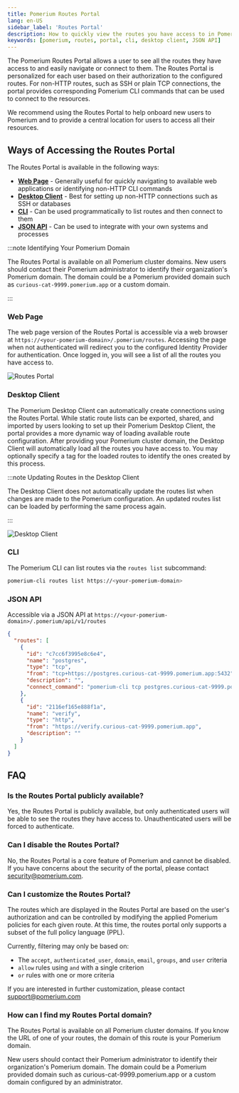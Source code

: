 ```yaml
---
title: Pomerium Routes Portal
lang: en-US
sidebar_label: 'Routes Portal'
description: How to quickly view the routes you have access to in Pomerium.
keywords: [pomerium, routes, portal, cli, desktop client, JSON API]
---
```


The Pomerium Routes Portal allows a user to see all the routes they have access to and easily navigate or connect to them. The Routes Portal is personalized for each user based on their authorization to the configured routes. For non-HTTP routes, such as SSH or plain TCP connections, the portal provides corresponding Pomerium CLI commands that can be used to connect to the resources.

We recommend using the Routes Portal to help onboard new users to Pomerium and to provide a central location for users to access all their resources.

## Ways of Accessing the Routes Portal

The Routes Portal is available in the following ways:

- [**Web Page**](#web-page) - Generally useful for quickly navigating to available web applications or identifying non-HTTP CLI commands
- [**Desktop Client**](#desktop-client) - Best for setting up non-HTTP connections such as SSH or databases
- [**CLI**](#cli) - Can be used programmatically to list routes and then connect to them
- [**JSON API**](#json-api) - Can be used to integrate with your own systems and processes

:::note Identifying Your Pomerium Domain

The Routes Portal is available on all Pomerium cluster domains. New users should contact their Pomerium administrator to identify their organization's Pomerium domain. The domain could be a Pomerium provided domain such as `curious-cat-9999.pomerium.app` or a custom domain.

:::

### Web Page

The web page version of the Routes Portal is accessible via a web browser at `https://<your-pomerium-domain>/.pomerium/routes`. Accessing the page when not authenticated will redirect you to the configured Identity Provider for authentication. Once logged in, you will see a list of all the routes you have access to.

![Routes Portal](./img/routes-portal/routes-portal.png)

### Desktop Client

The Pomerium Desktop Client can automatically create connections using the Routes Portal. While static route lists can be exported, shared, and imported by users looking to set up their Pomerium Desktop Client, the portal provides a more dynamic way of loading available route configuration. After providing your Pomerium cluster domain, the Desktop Client will automatically load all the routes you have access to. You may optionally specify a tag for the loaded routes to identify the ones created by this process.

:::note Updating Routes in the Desktop Client

The Desktop Client does not automatically update the routes list when changes are made to the Pomerium configuration. An updated routes list can be loaded by performing the same process again.

:::

![Desktop Client](./img/routes-portal/desktop-client.png)

### CLI

The Pomerium CLI can list routes via the `routes list` subcommand:

```bash
pomerium-cli routes list https://<your-pomerium-domain>
```

### JSON API

Accessible via a JSON API at `https://<your-pomerium-domain>/.pomerium/api/v1/routes`

```json
{
  "routes": [
    {
      "id": "c7cc6f3995e8c6e4",
      "name": "postgres",
      "type": "tcp",
      "from": "tcp+https://postgres.curious-cat-9999.pomerium.app:5432",
      "description": "",
      "connect_command": "pomerium-cli tcp postgres.curious-cat-9999.pomerium.app:5432"
    },
    {
      "id": "2116ef165e888f1a",
      "name": "verify",
      "type": "http",
      "from": "https://verify.curious-cat-9999.pomerium.app",
      "description": ""
    }
  ]
}
```

## FAQ

### Is the Routes Portal publicly available?

Yes, the Routes Portal is publicly available, but only authenticated users will be able to see the routes they have access to. Unauthenticated users will be forced to authenticate.

### Can I disable the Routes Portal?

No, the Routes Portal is a core feature of Pomerium and cannot be disabled. If you have concerns about the security of the portal, please contact security@pomerium.com.

### Can I customize the Routes Portal?

The routes which are displayed in the Routes Portal are based on the user's authorization and can be controlled by modifying the applied Pomerium policies for each given route. At this time, the routes portal only supports a subset of the full policy language (PPL).

Currently, filtering may only be based on:
* The `accept`, `authenticated_user`, `domain`, `email`, `groups`, and `user` criteria
* `allow` rules using `and` with a single criterion
* `or` rules with one or more criteria

If you are interested in further customization, please contact support@pomerium.com

### How can I find my Routes Portal domain?

The Routes Portal is available on all Pomerium cluster domains. If you know the URL of one of your routes, the domain of this route is your Pomerium domain.

New users should contact their Pomerium administrator to identify their organization's Pomerium domain. The domain could be a Pomerium provided domain such as curious-cat-9999.pomerium.app or a custom domain configured by an administrator.
